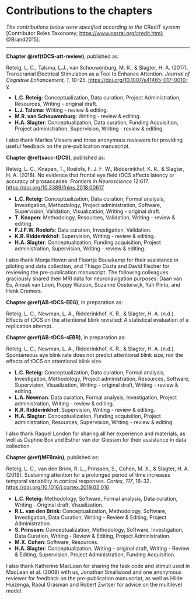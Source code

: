 # Contributions to the chapters {-}
\chaptermark{Contributions to chapters}
\setlength{\parindent}{0pt}
\small

_The contributions below were specified according to the_ CRediT _system_ [Contributor Roles Taxonomy; <https://www.casrai.org/credit.html>; @Brand2015].

---

__Chapter \@ref(tDCS-att-review)__, published as:

Reteig, L. C., Talsma, L.J., van Schouwenburg, M. R., & Slagter, H. A. (2017). Transcranial Electrical
Stimulation as a Tool to Enhance Attention. _Journal of Cognitive Enhancement, 1_, 10–25. <https://doi.org/10.1007/s41465-017-0010-y>

- __L.C. Reteig__: Conceptualization, Data curation, Project Administration, Resources, Writing - original draft.
- __L.J. Talsma__: Writing - review & editing.
- __M.R. van Schouwenburg__: Writing - review & editing.
- __H.A. Slagter__: Conceptualization, Data curation, Funding Acquisition, Project administration, Supervision, Writing - review & editing.

`\begin{list}{}{\leftmargin=1.5em\rightmargin=0pt}`{=latex}
`\item`{=latex}
  I also thank Marlies Vissers and three anonymous reviewers for providing useful feedback on the pre-publication manuscript.
`\end{list}`{=latex}

__Chapter \@ref(sacc-tDCS)__, published as:

Reteig, L. C., Knapen, T., Roelofs, F. J. F. W., Ridderinkhof, K. R., & Slagter, H. A. (2018). No evidence that frontal eye field tDCS affects latency or accuracy of prosaccades. _Frontiers in Neuroscience_ 12:617. <https://doi.org/10.3389/fnins.2018.00617>

- __L.C. Reteig__: Conceptualization, Data curation, Formal analysis, Investigation, Methodology, Project administration, Software, Supervision, Validation, Visualization, Writing - original draft. 
- __T. Knapen__: Methodology, Resources, Validation, Writing - review & editing.
- __F.J.F.W. Roelofs__: Data curation, Investigation, Validation.
- __K.R. Ridderinkhof__: Supervision, Writing - review & editing.
- __H.A. Slagter__: Conceptualization, Funding acquisition, Project administration, Supervision, Writing - review & editing.

`\begin{list}{}{\leftmargin=1.5em\rightmargin=0pt}`{=latex}
`\item`{=latex}
I also thank Monja Hoven and Floortje Bouwkamp for their assistance in piloting and data collection, and Thiago Costa and David Fischer for reviewing the pre-publication manuscript. The following colleagues graciously shared their MRI data for neuronavigation purposes: Daan van Es, Anouk van Loon, Poppy Watson, Suzanne Oosterwijk, Yaïr Pinto, and Henk Cremers.
`\end{list}`{=latex}

__Chapter \@ref(AB-tDCS-EEG)__, in preparation as:

Reteig, L. C., Newman, L. A., Ridderinkhof, K. R., & Slagter, H. A. (n.d.). Effects of tDCS on the attentional blink revisited: A statistical evaluation of a replication attempt.

__Chapter \@ref(AB-tDCS-sEBR)__, in preparation as:

Reteig, L. C., Newman, L. A., Ridderinkhof, K. R., & Slagter, H. A. (n.d.). Spontaneous eye blink rate does not predict attentional blink size, nor the effects of tDCS on attentional blink size.

- __L.C. Reteig__: Conceptualization, Data curation, Formal analysis, Investigation, Methodology, Project administration, Resources, Software, Supervision, Visualization, Writing - original draft, Writing - review & editing.
- __L.A. Newman__: Data curation, Formal analysis, Investigation, Project administration, Writing - review & editing.
- __K.R. Ridderinkhof__: Supervision, Writing - review & editing.
- __H.A. Slagter__: Conceptualization, Funding acquisition, Project administration, Resources, Supervision, Writing - review & editing.

`\begin{list}{}{\leftmargin=1.5em\rightmargin=0pt}`{=latex}
`\item`{=latex}
I also thank Raquel London for sharing all her experience and materials, as well as Daphne Box and Esther van der Giessen for their assistance in data collection.\newline
`\end{list}`{=latex}

__Chapter \@ref(MFBrain)__, published as:

Reteig, L. C., van den Brink, R. L., Prinssen, S., Cohen, M. X., & Slagter, H. A. (2019). Sustaining attention for a prolonged period of time increases temporal variability in cortical responses. *Cortex, 117*, 16--32. <https://doi.org/10.1016/j.cortex.2019.02.016>

- __L.C. Reteig__: Methodology, Software, Formal analysis, Data curation, Writing - Original draft, Visualization.
- __R.L. van den Brink__: Conceptualization, Methodology, Software, Investigation, Data Curation, Writing - Review & Editing, Project Administration.
- __S. Prinssen__: Conceptualization, Methodology, Software, Investigation, Data Curation, Writing - Review & Editing, Project Administration.
- __M.X. Cohen__: Software, Resources.
- __H.A. Slagter__: Conceptualization, Writing - original draft, Writing - Review & Editing, Supervision, Project Administration, Funding Acquisition.

`\begin{list}{}{\leftmargin=1.5em\rightmargin=0pt}`{=latex}
`\item`{=latex}
I also thank Katherine MacLean for sharing the task code and stimuli used in MacLean et al. (2009) with us, Jonathan Smallwood and one anonymous reviewer for feedback on the pre-publication manuscript, as well as Hilde Huizenga, Raoul Grasman and Robert Zwitser for advice on the multilevel model.
`\end{list}`{=latex}